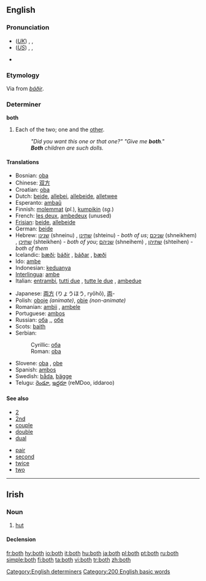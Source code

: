 ==English==

{{rank|thing|set|told|197|both|having|look|heard}}

===Pronunciation===
*(''[[Received Pronunciation|UK]]'') {{enPR|bōth}}, {{IPA|/bəʊθ/}}, {{SAMPA|/b@UT/}}
*(''[[General American|US]]'') {{enPR|bōth}}, {{IPA|/boʊθ/}}, {{SAMPA|/boUT/}}
*{{audio|en-us-both.ogg|Audio (US)}}
*:{{rhymes|əʊθ}}

===Etymology===
Via {{ME.}} from {{ON.}} ''[[báðir]]''.

===Determiner===
'''both'''

# Each of the two; one and the [[other]].
#: ''"Did you want this one or that one?" "Give me '''both'''."''
#: '''''Both''' children are such dolls.''

====Translations====
{{trans-top|each of two; one and the other}}
*Bosnian: [[oba]] {{m}}
*Chinese: [[双方]]
*Croatian: [[oba]] {{m}}
*Dutch: [[beide]], [[allebei]], [[allebeide]], [[alletwee]]
*Esperanto: [[ambaŭ]]
*Finnish: [[molempi|molemmat]] (''pl.''), [[kumpikin]] (''sg.'')
*French: [[les deux]], [[ambedeux]] (unused)
*[[Frisian]]: [[beide]], [[allebeide]]
*German: [[beide]]
*Hebrew: [[שנינו]] (shneinu) {{mpl}}, [[שתינו]] (shteinu) {{fpl}} - ''both of us''; [[שניכם]] (shneikhem) {{mpl}}, [[שתיכן]] (shteikhen) {{fpl}} - ''both of you''; [[שניהם]] (shneihem) {{mpl}}, [[שתיהן]] (shteihen) {{fpl}} - ''both of them'' 
*Icelandic: [[bæði]]; [[báðir]] {{mpl}}, [[báðar]] {{fpl}}, [[bæði]] {{npl}}
*Ido: [[ambe]]
*Indonesian: [[dua|keduanya]]
*[[Interlingua]]: [[ambe]]
*Italian: [[entrambi]], [[tutti due]] {{m}}, [[tutte le due]] {{f}}, [[ambedue]]
{{trans-mid}}
*Japanese: [[両方]] (りょうほう, ryōhō), [[両]]-
*Polish: [[oboje]] {{m}} ''(animate)'', [[obie]] {{m}} {{f}} {{n}} ''(non-animate)''
*Romanian: [[ambii]] {{m}}, [[ambele]] {{f}}
*Portuguese: [[ambos]]
*Russian: [[оба]] {{m}},{{n}}, [[обе]] {{f}}
*Scots: [[baith]]
*Serbian:
*:Cyrillic: [[оба]] {{m}}
*:Roman: [[oba]] {{m}}
*Slovene: [[oba]] {{m}}, [[obe]] {{f}}
*Spanish: [[ambos]]
*Swedish: [[båda]], [[bägge]]
*Telugu: [[రెండూ]], [[ఇద్దరూ]] (reMDoo, iddaroo)
{{trans-bottom}}

====See also====
{{top2}}
*[[2]]
*[[2nd]]
*[[couple]]
*[[double]]
*[[dual]]
{{mid2}}
*[[pair]]
*[[second]]
*[[twice]]
*[[two]]
{{bottom2}}

[[Category:English determiners]]
[[Category:200 English basic words]]

----

==Irish==

===Noun===
{{infl|ga|noun|gender=f}}

# [[hut]]

====Declension====
{{ga noun f3|b|oth|otha|othanna}}

[[fr:both]]
[[hy:both]]
[[io:both]]
[[it:both]]
[[hu:both]]
[[ja:both]]
[[pl:both]]
[[pt:both]]
[[ru:both]]
[[simple:both]]
[[fi:both]]
[[ta:both]]
[[vi:both]]
[[tr:both]]
[[zh:both]]